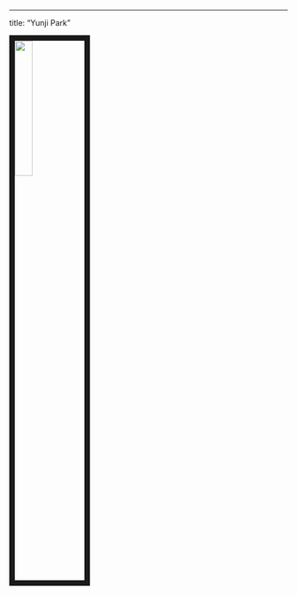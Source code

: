 ---
title: "Yunji Park"

<link rel="stylesheet" href="styles.css" type="text/css">

<img src="images/Yunji_profile.jpg" style="width:25%; border:10px solid; margin-right: 20px" align="left">

